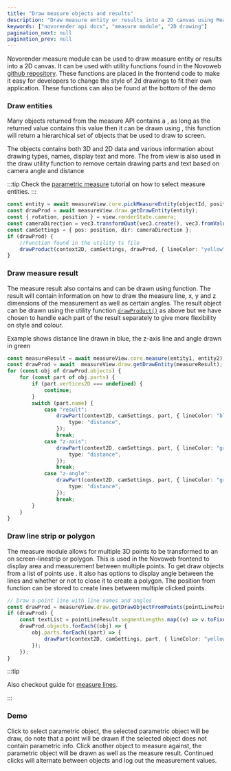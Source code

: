 ```yaml
---
title: "Draw measure objects and results"
description: "Draw measure entity or results into a 2D canvas using Measure module."
keywords: ["novorender api docs", "measure module", "2D drawing"]
pagination_next: null
pagination_prev: null
---
```


 

Novorender measure module can be used to draw measure entity or results into a 2D canvas.
It can be used with utility functions found in the Novoweb [github repository](https://github.com/novorender/novoweb/blob/develop/src/features/engine2D/utils.ts).
These functions are placed in the frontend code to make it easy for developers to change the style of 2d drawings to fit their own application.
These functions can also be found at the bottom of the demo

### Draw entities

Many objects returned from the measure API contains a <CodeLink type="interface" name="DrawableEntity.drawKind" />, as long as the returned value contains this value then it can be drawn using <CodeLink type="class" name="DrawModule.getDrawEntity" />, this function will return a hierarchical set of objects that be used to draw to screen.

The objects contains both 3D and 2D data and various information about drawing types, names, display text and more.
The <CodeLink type="interface" name="RenderStateCamera" /> from view is also used in the draw utility function to remove certain drawing parts and text based on camera angle and distance

:::tip
Check the [parametric measure](./parametric_measure) tutorial on how to select measure entities.
:::

```typescript
const entity = await measureView.core.pickMeasureEntity(objectId, position);
const drawProd = await measureView.draw.getDrawEntity(entity);
const { rotation, position } = view.renderState.camera;
const cameraDirection = vec3.transformQuat(vec3.create(), vec3.fromValues(0, 0, -1), rotation);
const camSettings = { pos: position, dir: cameraDirection };
if (drawProd) {
    //Function found in the utility ts file
    drawProduct(context2D, camSettings, drawProd, { lineColor: "yellow", fillColor: "blue" }, 3);
}
```

### Draw measure result

The measure result also contains <CodeLink type="interface" name="DrawableEntity.drawKind" /> and can be drawn using <CodeLink type="class" name="DrawModule.getDrawEntity" /> function.
The result will contain information on how to draw the measure line, x, y and z dimensions of the measurement as well as certain angles.
The result object can be drawn using the utility function <code>[drawProduct()](https://github.com/novorender/novoweb/blob/develop/src/features/engine2D/utils.ts)</code> as above but we have chosen to handle each part of the result separately to give more flexibility on style and colour.

Example shows distance line drawn in blue, the z-axis line and angle drawn in green

```typescript
const measureResult = await measureView.core.measure(entity1, entity2);
const drawProd = await  measureView.draw.getDrawEntity(measureResult);
for (const obj of drawProd.objects) {
    for (const part of obj.parts) {
        if (part.vertices2D === undefined) {
            continue;
        }
        switch (part.name) {
            case "result":
                drawPart(context2D, camSettings, part, { lineColor: "blue" }, 3, {
                    type: "distance",
                });
                break;
            case "z-axis":
                drawPart(context2D, camSettings, part, { lineColor: "green" }, 3, {
                    type: "distance",
                });
                break;
            case "z-angle":
                drawPart(context2D, camSettings, part, { lineColor: "green" }, 2, {
                    type: "distance",
                });
                break;
        }
    }
}
```

### Draw line strip or polygon

The measure module allows for multiple 3D points to be transformed to an on screen-linestrip or polygon.
This is used in the Novoweb frontend to display area and measurement between multiple points.
To get draw objects from a list of points use <CodeLink type="class" name="DrawModule.getDrawObjectFromPoints" />.
it also has options to display angle between the lines and whether or not to close it to create a polygon.
The position from <CodeLink type="class" name="View.pick"/> function can be stored to create lines between multiple clicked points.

```typescript
// Draw a point line with line names and angles
const drawProd = measureView.draw.getDrawObjectFromPoints(pointLinePoints, false, false);
if (drawProd) {
    const textList = pointLineResult.segmentLengths.map((v) => v.toFixed(2));
    drawProd.objects.forEach((obj) => {
        obj.parts.forEach((part) => {
            drawPart(context2D, camSettings, part, { lineColor: "yellow", pointColor: { start: "green" } }, 2, { type: "distance", customText: textList });
        });
    });
}
```

:::tip

Also checkout guide for [measure lines](./measure_line).

:::

### Demo

Click to select parametric object, the selected parametric object will be draw, do note that a point will be drawn if the selected object does not contain parametric info.
Click another object to measure against, the parametric object will be drawn as well as the measure result.
Continued clicks will alternate between objects and log out the measurement values.

<PlaygroundComponent demoKey="measure.drawing_2d" />
